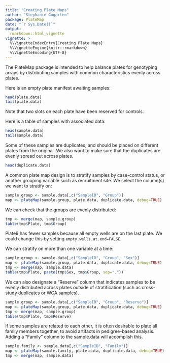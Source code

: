 ```yaml
---
title: "Creating Plate Maps"
author: "Stephanie Gogarten"
package: PlateMap
date: "`r Sys.Date()`"
output: 
  rmarkdown::html_vignette
vignette: >
  %\VignetteIndexEntry{Creating Plate Maps}
  %\VignetteEngine{knitr::rmarkdown}
  %\VignetteEncoding{UTF-8}
---
```


The PlateMap package is intended to help balance plates for genotyping arrays by distributing samples with common characteristics evenly across plates.

Here is an empty plate manifest awaiting samples:

```r
head(plate.data)
tail(plate.data)
```

Note that two slots on each plate have been reserved for controls.

Here is a table of samples with associated data:

```r
head(sample.data)
tail(sample.data)
```

Some of these samples are duplicates, and should be placed on different plates from the original. We also want to make sure that the duplicates are evenly spread out across plates.

```r
head(duplicate.data)
```

A common plate map design is to stratify samples by case-control status, or another grouping variable such as recruitment site. We select the column(s) we want to stratify on:

```r
sample.group <- sample.data[,c("SampleID", "Group")]
map <- plateMap(sample.group, plate.data, duplicate.data, debug=TRUE)
```

We can check that the groups are evenly distributed:

```r
tmp <- merge(map, sample.group)
table(tmp$Plate, tmp$Group)
```

Plate9 has fewer samples because all empty wells are on the last plate. We could change this by setting `empty.wells.at.end=FALSE`.

We can stratify on more than one variable at a time:

```r
sample.group <- sample.data[,c("SampleID", "Group", "Sex")]
map <- plateMap(sample.group, plate.data, duplicate.data, debug=TRUE)
tmp <- merge(map, sample.data)
table(tmp$Plate, paste(tmp$Sex, tmp$Group, sep="."))
```

We can also designate a "Reserve" column that indicates samples to be evenly distributed across plates outside of stratification (such as cross-study duplicates or WGA samples).

```r
sample.group <- sample.data[,c("SampleID", "Group", "Reserve")]
map <- plateMap(sample.group, plate.data, duplicate.data, debug=TRUE)
tmp <- merge(map, sample.group)
table(tmp$Plate, tmp$Reserve)
```

If some samples are related to each other, it is often desirable to plate all family members together, to avoid artifacts in pedigree-based analysis. Adding a "Family" column to the sample.data will accomplish this.

```r
sample.family <- sample.data[,c("SampleID", "Family")]
map <- plateMap(sample.family, plate.data, duplicate.data, debug=TRUE)
tmp <- merge(map, sample.data)
```
